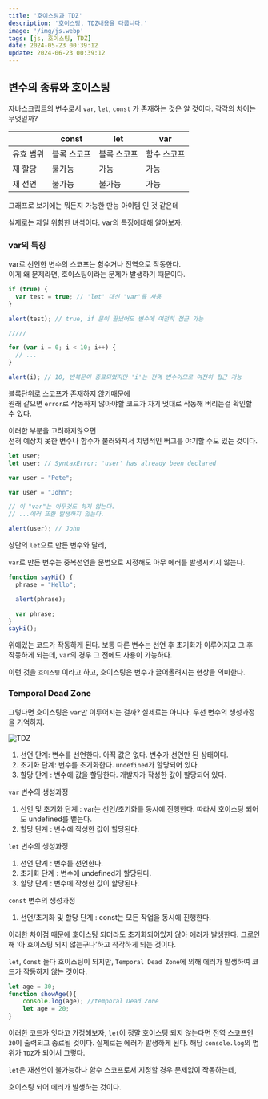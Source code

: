 ```yaml
---
title: '호이스팅과 TDZ'
description: '호이스팅, TDZ내용을 다룹니다.'
image: '/img/js.webp'
tags: [js, 호이스팅, TDZ]
date: 2024-05-23 00:39:12
update: 2024-06-23 00:39:12
---
```




## 변수의 종류와 호이스팅

자바스크립트의 변수로서 `var`, `let`, `const` 가 존재하는 것은 알 것이다. 각각의 차이는 무엇일까?

|  | const | let | var |
| --- | --- | --- | --- |
| 유효 범위 | 블록 스코프 | 블록 스코프 | 함수 스코프 |
| 재 할당 | 불가능 | 가능 | 가능 |
| 재 선언 | 불가능 | 불가능 | 가능 |

그래프로 보기에는 뭐든지 가능한 만능 아이템 인 것 같은데

실제로는 제일 위험한 녀석이다. var의 특징에대해 알아보자.

### var의 특징

var로 선언한 변수의 스코프는 함수거나 전역으로 작동한다. <br/>
이게 왜 문제라면, 호이스팅이라는 문제가 발생하기 때문이다.

```jsx
if (true) {
  var test = true; // 'let' 대신 'var'를 사용
}

alert(test); // true, if 문이 끝났어도 변수에 여전히 접근 가능

/////

for (var i = 0; i < 10; i++) {
  // ...
}

alert(i); // 10, 반복문이 종료되었지만 'i'는 전역 변수이므로 여전히 접근 가능
```

블록단위로 스코프가 존재하지 않기때문에 <br/>원래 같으면 `error`로 작동하지 않아야할 코드가 자기 멋대로 작동해 버리는걸 확인할 수 있다. 

이러한 부분을 고려하지않으면<br/> 전혀 예상치 못한 변수나 함수가 불러와져서 치명적인 버그를 야기할 수도 있는 것이다.

```jsx
let user;
let user; // SyntaxError: 'user' has already been declared
```

```jsx
var user = "Pete";

var user = "John"; 

// 이 "var"는 아무것도 하지 않는다.
// ...에러 또한 발생하지 않는다.

alert(user); // John
```

상단의 `let`으로 만든 변수와 달리,

`var`로 만든 변수는 중복선언을 문법으로 지정해도 아무 에러를 발생시키지 않는다.

```jsx
function sayHi() {
  phrase = "Hello";

  alert(phrase);

  var phrase;
}
sayHi();

```

위에있는 코드가 작동하게 된다. 보통 다른 변수는 선언 후 초기화가 이루어지고
그 후 작동하게 되는데, `var`의 경우 그 전에도 사용이 가능하다. 

이런 것을 `호이스팅` 이라고 하고, 호이스팅은 변수가 끌어올려지는 현상을 의미한다.

### Temporal Dead Zone

그렇다면 호이스팅은 `var`만 이루어지는 걸까? 실제로는 아니다. 
우선 변수의 생성과정을 기억하자.

![TDZ](/img/2024-06-23-00-42-00.webp)

1. 선언 단계: 변수를 선언한다. 아직 값은 없다. 변수가 선언만 된 상태이다.
2. 초기화  단계: 변수를 초기화한다.  `undefined`가 할당되어 있다.
3. 할당 단계 : 변수에 값을 할당한다. 개발자가 작성한 값이 할당되어 있다.

`var` 변수의 생성과정

1. 선언 및 초기화 단계 : var는 선언/초기화를 동시에 진행한다. 따라서 호이스팅 되어도 undefined를 뱉는다.
2. 할당 단계 : 변수에 작성한 값이 할당된다.

`let` 변수의 생성과정

1. 선언 단계 : 변수를 선언한다.
2. 초기화 단계 : 변수에 undefined가 할당된다.
3. 할당 단계 : 변수에 작성한 값이 할당된다.

`const` 변수의 생성과정

1. 선언/초기화 및 할당 단계 : const는 모든 작업을 동시에 진행한다.

이러한 차이점 때문에 호이스팅 되더라도 초기화되어있지 않아 에러가 발생한다. 
그로인해 ‘아 호이스팅 되지 않는구나’하고 착각하게 되는 것이다.

`let`, `Const` 둘다 호이스팅이 되지만, `Temporal Dead Zone`에 의해 에러가 발생하여 코드가 작동하지 않는 것이다.

```jsx
let age = 30;
function showAge(){
	console.log(age); //temporal Dead Zone
	let age = 20;
}
```

이러한 코드가 잇다고 가정해보자, `let`이 정말 호이스팅 되지 않는다면
전역 스코프인 `30`이 출력되고 종료될 것이다. 실제로는 에러가 발생하게 된다. 해당 `console.log`의 범위가 `TDZ`가 되어서 그렇다. 

`let`은 재선언이 불가능하나 함수 스코프로서 지정할 경우 문제없이 작동하는데, 

호이스팅 되어 에러가 발생하는 것이다.